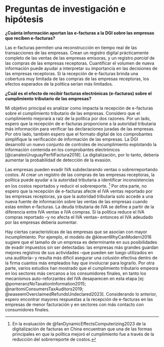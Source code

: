 # Preguntas de investigación e hipótesis {#sec-hypotheses}

**¿Cuánta información aportan las e-facturas a la DGI sobre las empresas que reciben e-facturas?**

Las e-facturas permiten una reconstrucción en tiempo real de las transacciones de las empresas. Crean un registro digital prácticamente completo de las ventas de las empresas emisoras, y un registro *parcial* de las compras de las empresas receptoras. Cuantificar el volumen de nueva información puede ayudar a interpretar su importancia en las decisiones de las empresas receptoras. Si la recepción de e-facturas brinda una cobertura muy limitada de las compras de las empresas receptoras, los efectos esperados de la política serían más limitados.

**¿Cuál es el efecto de recibir facturas electrónicas (e-facturas) sobre el cumplimiento tributario de las empresas?**

Mi objetivo principal es analizar como impacta la recepción de e-facturas sobre el cumplimiento tributario de las empresas. Considero que el cumplimiento mejorará a raíz de la política por dos razones. Por un lado, espero que la recepción de e-facturas proporcione a la autoridad tributaria más información para verificar las declaraciones juradas de las empresas. Por otro lado, también espero que el formato digital de los comprobantes simplifique la verificación de información de las empresas. La DGI desarrolló un nuevo conjunto de controles de incumplimiento explotando la información contenida en los comprobantes electrónicos [@canalesUruguayPerfilFactura2018]. La digitalización, por lo tanto, debería aumentar la probabilidad de detección de la evasión.

Las empresas pueden evadir IVA subdeclarando ventas o sobrerreportando costos. Al crear un registro de las compras de las empresas receptoras, la política puede ayudar a la autoridad tributaria a identificar inconsistencias en los costos reportados y reducir el sobrereporte. [^china] Por otra parte, no espero que la recepción de e-facturas afecte el IVA ventas reportado por las empresas receptoras, ya que la autoridad tributaria solo accede a una nueva fuente de información sobre las ventas de las empresas cuando estas emiten e-facturas. La deuda tributaria de IVA se define a partir de la diferencia entre IVA ventas e IVA compras. Si la política reduce el IVA compras reportado –y no afecta el IVA ventas– entonces el IVA adeudado por las empresas debería aumentar.

[^china]: En la evaluación de @fanDynamicEffectsComputerizing2023 de la digitalización de facturas en China encuentran que una de las formas principales en que la política mejoró el cumplimiento fue a través de la reducción del sobrerreporte de costos.

Hay ciertas características de las empresas que se asocian con mayor incumplimiento. Por ejemplo, el modelo de @klevenWhyCanModern2016 sugiere que el tamaño de un empresa es determinante en sus posibilidades de evadir impuestos sin ser detectadas: las empresas más grandes guardan mejores registros de sus actividades –que pueden ser luego utilizados en una auditoría– y resulta más difícil asegurar una colusión efectiva dentro de la firma cuantos más empleados hay que involucrar para lograrlo. Por otra parte, varios estudios han mostrado que el cumplimiento tributario empeora en los sectores más cercanos a los consumidores finales, en tanto los mecanismos auto-reforzantes del IVA desaparecen en esta etapa [ej: @pomeranzNoTaxationInformation2015; @naritomiConsumersTaxAuditors2019; @waseemOverclaimedRefundsUndeclared2023]. Considerando lo anterior, espero encontrar mayores respuestas a la recepción de e-facturas en las empresas de menor facturación y en sectores con más contacto con consumidores finales.
